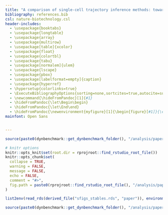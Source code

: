 ```yaml
---
title: "A comparison of single-cell trajectory inference methods: towards more accurate and robust tools"
bibliography: references.bib
csl: nature-biotechnology.csl
header-includes:
  - \usepackage{booktabs}
  - \usepackage{longtable}
  - \usepackage{array}
  - \usepackage{multirow}
  - \usepackage[table]{xcolor}
  - \usepackage{float}
  - \usepackage{colortbl}
  - \usepackage{tabu}
  - \usepackage[normalem]{ulem}
  - \usepackage{lscape}
  - \usepackage{pbox}
  - \usepackage[labelformat=empty]{caption}
  - \usepackage{hyperref}
  - \hypersetup{colorlinks=true}
  - \ExecuteBibliographyOptions{sorting=none,sortcites=true,autocite=superscript,autopunct=false}
  - \newcommand{\hideFromPandoc}[1]{#1}
  - \hideFromPandoc{\let\Begin\begin}
  - \hideFromPandoc{\let\End\end}
  - \hideFromPandoc{\newenvironment{myfigure}[1]{\begin{figure}[#1]}{\end{figure}}}
mainfont: Open Sans


---
```



<!--
Tips for working in this document:
Go to tools -> preferences and remove Use smart quotes
Enable automatic zotero syncing to bibtex
Make sure to pin the zotero bibtex references after first using them!
-->


```r
source(paste0(dynbenchmark::get_dynbenchmark_folder(), "/analysis/paper/setup.R"))

# knitr options
knitr::opts_knit$set(root.dir = rprojroot::find_rstudio_root_file())
knitr::opts_chunk$set(
  collapse = TRUE,
  warning = FALSE,
  message = FALSE,
  echo = FALSE,
  comment = "#>",
  fig.path = paste0(rprojroot::find_rstudio_root_file(), "/analysis/paper/.scratch/")
)

list2env(read_rds(derived_file("sfigs_stables.rds", "paper")), environment())
```

```r
source(paste0(dynbenchmark::get_dynbenchmark_folder(), "/analysis/paper/sfigs_stables.R"))
```

